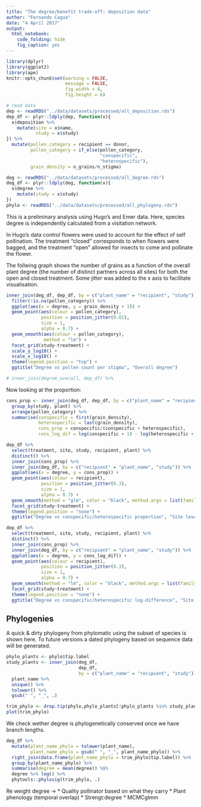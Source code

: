 ```yaml
---
title: "The degree/benefit trade-off: deposition data"
author: "Fernando Cagua"
date: "4 April 2017"
output: 
  html_notebook: 
    code_folding: hide
    fig_caption: yes
---
```


```r
library(dplyr)
library(ggplot2)
library(ape)
knitr::opts_chunk$set(warning = FALSE,
                      message = FALSE,
                      fig.width = 8, 
                      fig.height = 6)

# read data
dep <- readRDS("../data/datasets/processed/all_deposition.rds")
dep_df <- plyr::ldply(dep, function(x){
  x$deposition %>%
    mutate(site = x$name, 
           study = x$study)
}) %>%
  mutate(pollen_category = recipient == donor,
         pollen_category = if_else(pollen_category, 
                                   "conspecific", 
                                   "heterospecific"),
         grain_density = n_grains/n_stigma)

deg <- readRDS("../data/datasets/processed/all_degree.rds")
deg_df <- plyr::ldply(deg, function(x){
  x$degree %>%
    mutate(study = x$study)
})
phylo <- readRDS("../data/datasets/processed/all_phylogeny.rds")
```

This is a preliminary analysis using Hugo's and Emer data. Here, species degree is independently calculated from a visitation network. 

In Hugo's data control flowers  were used to account for the effect of self pollination. The treatment "closed" corresponds to when flowers were bagged, and the treatment "open" allowed for insects to come and pollinate the flower. 

The follwing graph shows the number of grains as a function of the overall plant degree (the number of distinct partners across all sites) for both the open and closed treatment. Some jitter was added to the x axis to facilitate visualisation. 

```r

inner_join(deg_df, dep_df, by = c("plant_name" = "recipient", "study")) %>% 
  filter(!is.na(pollen_category)) %>%
  ggplot(aes(x = degree, y = grain_density + 1)) + 
  geom_point(aes(colour = pollen_category),
             position = position_jitter(0.01),
             size = 1, 
             alpha = 0.7) +
  geom_smooth(aes(colour = pollen_category),
              method = "lm") +
  facet_grid(study~treatment) +
  scale_y_log10() +
  scale_x_log10() +
  theme(legend.position = "top") +
  ggtitle("Degree vs pollen count per stigma", "Overall degree")

# inner_join(degree_overall, dep_df) %>% 
```

Now looking at the proportion:

```r
cons_prop <- inner_join(deg_df, dep_df, by = c("plant_name" = "recipient", "study")) %>% 
  group_by(study, plant) %>%
  arrange(pollen_category) %>% 
  summarise(conspecific = first(grain_density),
            heterospecific = last(grain_density),
            cons_prop = conspecific/(conspecific + heterospecific),
            cons_log_dif = log(conspecific + 1) - log(heterospecific + 1))

dep_df %>%
  select(treatment, site, study, recipient, plant) %>%
  distinct() %>% 
  inner_join(cons_prop) %>% 
  inner_join(deg_df, by = c("recipient" = "plant_name", "study")) %>% 
  ggplot(aes(x = degree, y = cons_prop)) + 
  geom_point(aes(colour = recipient), 
             position = position_jitter(0.3),
             size = 1, 
             alpha = 0.7) +
  geom_smooth(method = "glm", color = "black", method.args = list(family = "binomial")) +
  facet_grid(study~treatment) +
  theme(legend.position = "none") +
  ggtitle("Degree vs conspecific/heterospecific proportion", "Site level degree")

dep_df %>%
  select(treatment, site, study, recipient, plant) %>%
  distinct() %>% 
  inner_join(cons_prop) %>% 
  inner_join(deg_df, by = c("recipient" = "plant_name", "study")) %>% 
  ggplot(aes(x = degree, y = cons_log_dif)) + 
  geom_point(aes(colour = recipient), 
             position = position_jitter(0.3),
             size = 1, 
             alpha = 0.7) +
  geom_smooth(method = "lm", color = "black", method.args = list(family = "gaussian")) +
  facet_grid(study~treatment) +
  theme(legend.position = "none") +
  ggtitle("Degree vs conspecific/heterospecific log-difference", "Site level degree")
```

## Phylogenies

A quick & dirty phylogeny from phylomatic using the subset of species is shown here. To future versions a dated phylogeny based on sequence data will be generated.

```r
phylo_plants <- phylo$tip.label
study_plants <- inner_join(deg_df, 
                           dep_df, 
                           by = c("plant_name" = "recipient", "study")) %$%
  plant_name %>%
  unique() %>% 
  tolower() %>% 
  gsub(" ", "_", .)

trim_phylo <- drop.tip(phylo,phylo_plants[!phylo_plants %in% study_plants])
plot(trim_phylo)
```

We check wether degree is phylogenetically conserved once we have branch lengths. 

```r
deg_df %>%
  mutate(plant_name_phylo = tolower(plant_name), 
         plant_name_phylo = gsub(" ", "_", plant_name_phylo)) %>%
  right_join(data.frame(plant_name_phylo = trim_phylo$tip.label)) %>%
  group_by(plant_name_phylo) %>%
  summarise(degree = mean(degree)) %$%
  degree %>% log() %>%
  phytools::phylosig(trim_phylo, .)
```


Re weight degree -> 
* Quality pollinator based on what they carry
* Plant phenology (temporal overlap)
* Strengt:degree
* MCMCglmm
